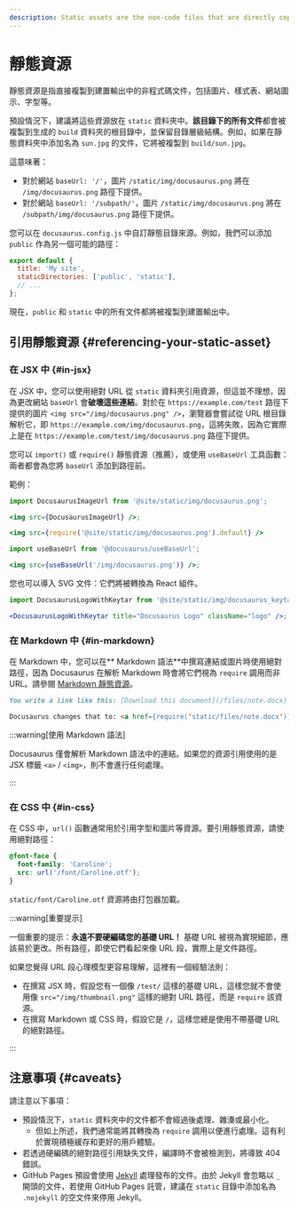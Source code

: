 ```yaml
---
description: Static assets are the non-code files that are directly copied to the build output. Learn about how they are handled and what the best practices of using static assets are.
---
```


# 靜態資源

靜態資源是指直接複製到建置輸出中的非程式碼文件，包括圖片、樣式表、網站圖示、字型等。

預設情況下，建議將這些資源放在 `static` 資料夾中。**該目錄下的所有文件**都會被複製到生成的 `build` 資料夾的根目錄中，並保留目錄層級結構。例如，如果在靜態資料夾中添加名為 `sun.jpg` 的文件，它將被複製到 `build/sun.jpg`。

這意味著：

- 對於網站 `baseUrl: '/'`，圖片 `/static/img/docusaurus.png` 將在 `/img/docusaurus.png` 路徑下提供。
- 對於網站 `baseUrl: '/subpath/'`，圖片 `/static/img/docusaurus.png` 將在 `/subpath/img/docusaurus.png` 路徑下提供。

您可以在 `docusaurus.config.js` 中自訂靜態目錄來源。例如，我們可以添加 `public` 作為另一個可能的路徑：

```js title="docusaurus.config.js"
export default {
  title: 'My site',
  staticDirectories: ['public', 'static'],
  // ...
};
```

現在，`public` 和 `static` 中的所有文件都將被複製到建置輸出中。

## 引用靜態資源 {#referencing-your-static-asset}

### 在 JSX 中 {#in-jsx}

在 JSX 中，您可以使用絕對 URL 從 `static` 資料夾引用資源，但這並不理想，因為更改網站 `baseUrl` 會**破壞這些連結**。對於在 `https://example.com/test` 路徑下提供的圖片 `<img src="/img/docusaurus.png" />`，瀏覽器會嘗試從 URL 根目錄解析它，即 `https://example.com/img/docusaurus.png`，這將失敗，因為它實際上是在 `https://example.com/test/img/docusaurus.png` 路徑下提供。

您可以 `import()` 或 `require()` 靜態資源（推薦），或使用 `useBaseUrl` 工具函數：兩者都會為您將 `baseUrl` 添加到路徑前。

範例：

```jsx title="MyComponent.js"
import DocusaurusImageUrl from '@site/static/img/docusaurus.png';

<img src={DocusaurusImageUrl} />;
```

```jsx title="MyComponent.js"
<img src={require('@site/static/img/docusaurus.png').default} />
```

```jsx title="MyComponent.js"
import useBaseUrl from '@docusaurus/useBaseUrl';

<img src={useBaseUrl('/img/docusaurus.png')} />;
```

您也可以導入 SVG 文件：它們將被轉換為 React 組件。

```jsx title="MyComponent.js"
import DocusaurusLogoWithKeytar from '@site/static/img/docusaurus_keytar.svg';

<DocusaurusLogoWithKeytar title="Docusaurus Logo" className="logo" />;
```

### 在 Markdown 中 {#in-markdown}

在 Markdown 中，您可以在** Markdown 語法**中撰寫連結或圖片時使用絕對路徑，因為 Docusaurus 在解析 Markdown 時會將它們視為 `require` 調用而非 URL。請參閱 [Markdown 靜態資源](./guides/markdown-features/markdown-features-assets.mdx)。

```md
You write a link like this: [Download this document](/files/note.docx)

Docusaurus changes that to: <a href={require('static/files/note.docx')}>Download this document</a>
```

:::warning[使用 Markdown 語法]

Docusaurus 僅會解析 Markdown 語法中的連結。如果您的資源引用使用的是 JSX 標籤 `<a>` / `<img>`，則不會進行任何處理。

:::

### 在 CSS 中 {#in-css}

在 CSS 中，`url()` 函數通常用於引用字型和圖片等資源。要引用靜態資源，請使用絕對路徑：

```css
@font-face {
  font-family: 'Caroline';
  src: url('/font/Caroline.otf');
}
```

`static/font/Caroline.otf` 資源將由打包器加載。

:::warning[重要提示]

一個重要的提示：**永遠不要硬編碼您的基礎 URL！** 基礎 URL 被視為實現細節，應該易於更改。所有路徑，即使它們看起來像 URL 段，實際上是文件路徑。

如果您覺得 URL 段心理模型更容易理解，這裡有一個經驗法則：

- 在撰寫 JSX 時，假設您有一個像 `/test/` 這樣的基礎 URL，這樣您就不會使用像 `src="/img/thumbnail.png"` 這樣的絕對 URL 路徑，而是 `require` 該資源。
- 在撰寫 Markdown 或 CSS 時，假設它是 `/`，這樣您總是使用不帶基礎 URL 的絕對路徑。

:::

## 注意事項 {#caveats}

請注意以下事項：

- 預設情況下，`static` 資料夾中的文件都不會經過後處理、雜湊或最小化。
  - 但如上所述，我們通常能將其轉換為 `require` 調用以便進行處理。這有利於實現積極緩存和更好的用戶體驗。
- 若透過硬編碼的絕對路徑引用缺失文件，編譯時不會被檢測到，將導致 404 錯誤。
- GitHub Pages 預設會使用 [Jekyll](https://jekyllrb.com/) 處理發布的文件。由於 Jekyll 會忽略以 `_` 開頭的文件，若使用 GitHub Pages 託管，建議在 `static` 目錄中添加名為 `.nojekyll` 的空文件來停用 Jekyll。